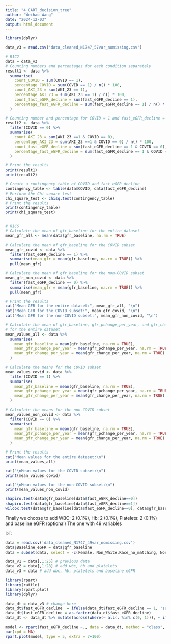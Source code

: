 ```yaml
---
title: "4_CART_decision_tree"
author: "Weihao Wang"
date: "2024-12-03"
output: html_document
---
```


```r
library(dplyr)

data_v3 = read.csv('data_cleaned_N1747_57var_nomissing.csv')

# R1C2
data = data_v3
# Counting numbers and percentages for each condition separately
result1 <- data %>%
  summarise(
    count_COVID = sum(COVID == 1),
    percentage_COVID = sum(COVID == 1) / n() * 100,
    count_AKI_23 = sum(AKI_23 == 1),
    percentage_AKI_23 = sum(AKI_23 == 1) / n() * 100,
    count_fast_eGFR_decline = sum(fast_eGFR_decline == 1),
    percentage_fast_eGFR_decline = sum(fast_eGFR_decline == 1) / n() * 100
  )

# Counting number and percentage for COVID = 1 and fast_eGFR_decline = 1 within the COVID = 1 subset
result2 <- data %>%
  filter(COVID == 0) %>%
  summarise(
    count_AKI_23 = sum(AKI_23 ==1 & COVID == 0),
    percentage_AKI_23 = sum(AKI_23 ==1 & COVID == 0) / n() * 100,
    count_fast_eGFR_decline = sum(fast_eGFR_decline == 1 & COVID == 0),
    percentage_fast_eGFR_decline = sum(fast_eGFR_decline == 1 & COVID == 0) / n() * 100
  )

# Print the results
print(result1)
print(result2)

# Create a contingency table of COVID and fast_eGFR_decline
contingency_table <- table(data$COVID, data$fast_eGFR_decline)
# Perform the Chi-square test
chi_square_test <- chisq.test(contingency_table)
# Print the results
print(contingency_table)
print(chi_square_test)


# R1C6
# Calculate the mean of gfr_baseline for the entire dataset
mean_gfr_all <- mean(data$gfr_baseline, na.rm = TRUE)

# Calculate the mean of gfr_baseline for the COVID subset
mean_gfr_covid <- data %>%
  filter(fast_eGFR_decline == 1) %>%
  summarise(mean_gfr = mean(gfr_baseline, na.rm = TRUE)) %>%
  pull(mean_gfr)

# Calculate the mean of gfr_baseline for the non-COVID subset
mean_gfr_non_covid <- data %>%
  filter(fast_eGFR_decline == 0) %>%
  summarise(mean_gfr = mean(gfr_baseline, na.rm = TRUE)) %>%
  pull(mean_gfr)

# Print the results
cat("Mean GFR for the entire dataset:", mean_gfr_all, "\n")
cat("Mean GFR for the COVID subset:", mean_gfr_covid, "\n")
cat("Mean GFR for the non-COVID subset:", mean_gfr_non_covid, "\n")

# Calculate the mean of gfr_baseline, gfr_pchange_per_year, and gfr_change_per_year
# for the entire dataset
mean_values_all <- data %>%
  summarise(
    mean_gfr_baseline = mean(gfr_baseline, na.rm = TRUE),
    mean_gfr_pchange_per_year = mean(gfr_pchange_per_year, na.rm = TRUE),
    mean_gfr_change_per_year = mean(gfr_change_per_year, na.rm = TRUE)
  )

# Calculate the means for the COVID subset
mean_values_covid <- data %>%
  filter(COVID == 1) %>%
  summarise(
    mean_gfr_baseline = mean(gfr_baseline, na.rm = TRUE),
    mean_gfr_pchange_per_year = mean(gfr_pchange_per_year, na.rm = TRUE),
    mean_gfr_change_per_year = mean(gfr_change_per_year, na.rm = TRUE)
  )

# Calculate the means for the non-COVID subset
mean_values_non_covid <- data %>%
  filter(COVID == 0) %>%
  summarise(
    mean_gfr_baseline = mean(gfr_baseline, na.rm = TRUE),
    mean_gfr_pchange_per_year = mean(gfr_pchange_per_year, na.rm = TRUE),
    mean_gfr_change_per_year = mean(gfr_change_per_year, na.rm = TRUE)
  )

# Print the results
cat("Mean values for the entire dataset:\n")
print(mean_values_all)

cat("\nMean values for the COVID subset:\n")
print(mean_values_covid)

cat("\nMean values for the non-COVID subset:\n")
print(mean_values_non_covid)

shapiro.test(data$gfr_baseline[data$fast_eGFR_decline==0])
shapiro.test(data$gfr_baseline[data$fast_eGFR_decline==1])
wilcox.test(data$gfr_baseline[data$fast_eGFR_decline==0], data$gfr_baseline[data$fast_eGFR_decline==1])
```


Finally we choose to add WBC: 2 (0.1%), Hb: 2 (0.1%), Platelets: 2 (0.1%) and baseline eGFR (optional)
The one with 49 variables

DT:
```r
data = read.csv('data_cleaned_N1747_49var_nomissing.csv')
data$Baseline_eGFR = data$gfr_baseline
data = subset(data, select = -c(Female, Non_White,Race_no_matching, Non_Hispanic, Ethnicity_no_matching, Cerebral_ischemia, Transplant_kidney, AKI_123, AKI_1, AKI_2, AKI_3 , AKI_dx, Mortality, gfr_final, gfr_baseline, gfr_change,gfr_pchange, days_follow_up, n_creatinine_measurements,gfr_change_per_year,gfr_pchange_per_year))

data_v1 = data[,1:25] # previous data
data_v2 = data[,1:28] # add wbc, hb and platelets
data_v3 = data # add wbc, hb, platelets and baseline eGFR

library(rpart)
library(rattle)
library(rpart.plot)
library(dplyr)

data_dt = data_v3 # change here
data_dt$fast_eGFR_decline  = ifelse(data_dt$fast_eGFR_decline == 1, 'survied', 'died') # survived = aki, died = no aki
data_dt$fast_eGFR_decline = as.factor(data_dt$fast_eGFR_decline)
data_dt <- data_dt %>% mutate(across(where(~ all(. %in% c(0, 1))), ~ ifelse(. == 1, "Y", "N")))

model <- rpart(fast_eGFR_decline ~., data = data_dt, method = "class", control = list(maxdepth = 3, cp = -0.5, minsplit = 0.02*dim(data_dt)[1], minbucket = 0.02*dim(data_dt)[1]))
par(xpd = NA)
rpart.plot(model, type = 5, extra = 7+100)
```
